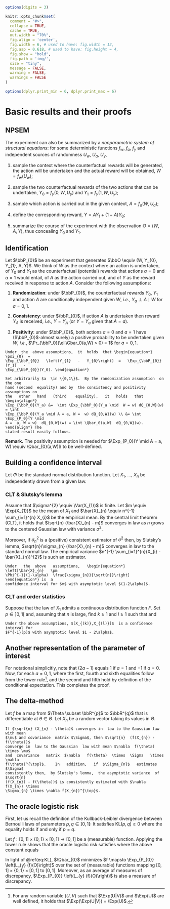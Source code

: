 ```r
options(digits = 3)

knitr::opts_chunk$set(
  comment = "#>",
  collapse = TRUE,
  cache = TRUE,
  out.width = "70%",
  fig.align = 'center',
  fig.width = 6, # used to have: fig.width = 12,
  fig.asp = 0.618, # used to have: fig.height = 4, 
  fig.show = "hold",
  fig.path = 'img/',
  size = "tiny",
  message = FALSE,
  warning = FALSE,
  warnings = FALSE
)

options(dplyr.print_min = 6, dplyr.print_max = 6)
```
# Basic results and their proofs {#proofs}

## NPSEM {#npsem}

The experiment can also be summarized by a *nonparametric system of structural
equations*:  for   some  deterministic  functions  $f_w$,   $f_a$,  $f_y$  and
independent sources of randomness $U_w$, $U_a$, $U_y$,

1. sample the context where the  counterfactual rewards will be generated, the
action  will be  undertaken  and the  actual  reward will  be  obtained, $W  =
f_{w}(U_w)$;

2.  sample the  two counterfactual  rewards  of the  two actions  that can  be
undertaken, $Y_{0} = f_{y}(0, W, U_y)$ and $Y_{1} = f_{y}(1, W, U_y)$;

3. sample  which action is carried  out in the  given context, $A =  f_{a} (W,
U_a)$;

4.  define the corresponding reward, $Y = A Y_{1} + (1-A) Y_{0}$; 

5. summarize  the course of  the experiment with the  observation $O =  (W, A,
Y)$, thus concealing $Y_{0}$ and $Y_{1}$.

## Identification {#identification}

Let $\bbP_{0}$ be an experiment that  generates $\bbO \equiv (W, Y_{0}, Y_{1},
A, Y)$.   We think of  $W$ as  the context where  an action is  undertaken, of
$Y_{0}$ and  $Y_{1}$ as  the counterfactual  (potential) rewards  that actions
$a=0$ and $a=1$ would entail, of $A$ as  the action carried out, and of $Y$ as
the  reward  received  in  response  to action  $A$.  Consider  the  following
assumptions:

1. **Randomization**:   under   $\bbP_{0}$,  the   counterfactual   rewards
   $Y_0$, $Y_1$ and action $A$ are conditionally independent given $W$, *i.e.*,
   $Y_a \perp A \mid W$ for $a=0,1$.

1. **Consistency**: under $\bbP_{0}$, if action $A$ is undertaken then reward
  $Y_{A}$ is received, *i.e.*, $Y = Y_{A}$ (or $Y=Y_{a}$ given that $A=a$).

1. **Positivity**:  under $\bbP_{0}$,  both actions  $a=0$ and  $a=1$ have
   ($\bbP_{0}$-almost surely)  a positive  probability to be  undertaken given
   $W$, *i.e.*, $\Pr_{\bbP_0}(\ell\Gbar_0(a,W) > 0) = 1$ for $a=0,1$.



```proposition
Under  the  above assumptions,  it  holds  that \begin{equation*}  \psi_{0}  =
\Exp_{\bbP_{0}}   \left(Y_{1}   -   Y_{0}\right)  =   \Exp_{\bbP_{0}}(Y_1)   -
\Exp_{\bbP_{0}}(Y_0). \end{equation*}
```	

```proof
Set arbitrarily $a  \in \{0,1\}$.  By the randomization assumption  on the one
hand (second  equality) and by  the consistency and positivity  assumptions on
the   other   hand   (third    equality),   it   holds   that   \begin{align*}
\Exp_{\bbP_0}(Y_a) &=  \int \Exp_{\bbP_0}(Y_a \mid  W = w) dQ_{0,W}(w)  = \int
\Exp_{\bbP_0}(Y_a \mid A = a, W =  w) dQ_{0,W}(w) \\ &= \int \Exp_{P_0}(Y \mid
A =  a, W = w)  dQ_{0,W}(w) = \int \Qbar_0(a,W)  dQ_{0,W}(w). \end{align*} The
stated result easily follows.
```

**Remark.** The positivity assumption is needed  for $\Exp_{P_0}(Y \mid A = a,
W) \equiv \Qbar_{0}(a,W)$ to be well-defined.

## Building a confidence interval {#confidence-interval}

Let  $\Phi$  be  the  standard  normal  distribution  function.  Let  $X_{1}$,
$\ldots$, $X_{n}$ be independently drawn from a given law.

### CLT & Slutsky's lemma {#clt}

Assume  that  $\sigma^{2}  \equiv  \Var(X_{1})$  is  finite.   Let  $m  \equiv
\Exp(X_{1})$  be   the  mean  of   $X_{1}$  and  $\bar{X}_{n}   \equiv  n^{-1}
\sum_{i=1}^{n} X_{i}$  be the  empirical mean.  By  the central  limit theorem
(CLT), it  holds that  $\sqrt{n} (\bar{X}_{n}  - m)$ converges  in law  as $n$
grows to the centered Gaussian law with variance $\sigma^{2}$.

Moreover,  if  $\sigma_{n}^{2}$  is   a  (positive)  consistent  estimator  of
$\sigma^{2}$ then, by Slutsky's lemma, $\sqrt{n}/\sigma_{n} (\bar{X}_{n} - m)$
converges in law  to the standard normal law.  The  empirical variance $n^{-1}
\sum_{i=1}^{n}(X_{i} - \bar{X}_{n})^{2}$ is such an estimator. 

```proposition
Under   the  above   assumptions,   \begin{equation*}  \left[\bar{X}_{n}   \pm
\Phi^{-1}(1-\alpha)  \frac{\sigma_{n}}{\sqrt{n}}\right]  \end{equation*} is  a
confidence interval for $m$ with asymptotic level $(1-2\alpha)$.
```
    
### CLT and order statistics {#order}

Suppose  that the  law of  $X_{1}$ admits  a continuous  distribution function
$F$. Set $p \in ]0,1[$ and, assuming that  $n$ is large, find $k\geq 1$ and $l
\geq   1$    such   that    \begin{equation*}   \frac{k}{n}   \approx    p   -
\Phi^{-1}(1-\alpha)      \sqrt{\frac{p(1-p)}{n}}      \end{equation*}      and
\begin{equation*}    \frac{l}{n}     \approx    p     +    \Phi^{-1}(1-\alpha)
\sqrt{\frac{p(1-p)}{n}}.  \end{equation*} 

```proposition
Under the above assumptions, $[X_{(k)},X_{(l)}]$  is a confidence interval for
$F^{-1}(p)$ with asymptotic level $1 - 2\alpha$.
```	

## Another representation of the parameter of interest {#another-rep}

For notational simplicitiy,  note that $(2a-1)$ equals 1 if  $a=1$ and $-1$ if
$a=0$.      Now,      for     each      $a     =      0,1$,     \begin{align*}
\Exp_{P_{0}}\left(\frac{\one\{A    =    a\}Y}{\ell\Gbar_{0}(a,W)}\right)    &=
\Exp_{P_{0}}\left(\Exp_{P_{0}}\left(\frac{\one\{A  = a\}Y}{\ell\Gbar_{0}(a,W)}
\middle|  A,  W  \right)   \right)  \\  &=  \Exp_{P_{0}}\left(\frac{\one\{A  =
a\}}{\ell\Gbar_{0}(a,W)}      \Qbar_{0}(A,      W)     \right)      \\      &=
\Exp_{P_{0}}\left(\frac{\one\{A   =    a\}}{\ell\Gbar_{0}(a,W)}   \Qbar_{0}(a,
W)\right)    \\    &=   \Exp_{P_{0}}\left(\Exp_{P_{0}}\left(\frac{\one\{A    =
a\}}{\ell\Gbar_{0}(a,W)}  \Qbar_{0}(a, W)  \middle|  W \right)  \right) \\&  =
\Exp_{P_{0}}\left(\frac{\ell\Gbar_{0}(a,W)}{\ell\Gbar_{0}(a,W)}   \Qbar_{0}(a,
W)  \middle| W  \right) \\&  =  \Exp_{P_{0}} \left(  \Qbar_{0}(a, W)  \right),
\end{align*}  where the  first, fourth  and sixth  equalities follow  from the
tower  rule^[For  any  random  variable  $(U,V)$  such  that  $\Exp(U|V)$  and
$\Exp(U)$ are well  defined, it holds that $\Exp(\Exp(U|V))  = \Exp(U)$.], and
the second and fifth hold by  definition of the conditional expectation.  This
completes the proof.

## The delta-method {#prop-delta-method}

Let  $f$  be a  map  from  $\Theta \subset  \bbR^{p}$  to  $\bbR^{q}$ that  is
differentiable at $\theta\in \Theta$. Let $X_{n}$ be a random vector taking its
values in $\Theta$.

```proposition
If $\sqrt{n} (X_{n} - \theta)$ converges in  law to the Gaussian law with mean
$\mu$ and covariance  matrix $\Sigma$, then $\sqrt{n}  (f(X_{n}) - f(\theta))$
converge in  law to the Gaussian  law with mean $\nabla  f(\theta) \times \mu$
and  covariance   matrix  $\nabla   f(\theta)  \times  \Sigma   \times  \nabla
f(\theta)^{\top}$.    In   addition,   if  $\Sigma_{n}$   estimates   $\Sigma$
consistently then,  by Slutsky's lemma,  the asymptotic variance  of $\sqrt{n}
(f(X_{n}) - f(\theta))$ is consistently estimated with $\nabla f(X_{n}) \times
\Sigma_{n} \times \nabla f(X_{n})^{\top}$.
```


## The oracle logistic risk {#oracle-logistic-risk}

First, let us recall the definition of the Kullback-Leibler divergence between
Bernoulli laws of parameters $p,q\in]0,1[$:
\begin{equation*}\text{KL}(p,q)  \triangleq  p \log\left(\frac{p}{q}\right)  +
(1-p) \log \left(\frac{1-p}{1-q}\right).\end{equation*}
It satisfies $\text{KL}(p,q)  \geq 0$ where the equality holds  if and only if
$p=q$. 

Let  $f:[0,1]  \times  \{0,1\}  \times  [0,1] \to  [0,1]$  be  a  (measurable)
function.   Applying  the tower  rule  shows  that  the oracle  logistic  risk
satisfies  \begin{align}\Exp_{P_{0}}  \left(L_{y}  (f)(O)\right)&=\Exp_{P_{0}}
\left(-\Qbar_{0}(A,W)  \log f(A,W)  -  \left(1 -  \Qbar_{0} (A,W)\right)  \log
\left(1              -              f(A,W)\right)\right)\notag\\&=\Exp_{P_{0}}
\left(\text{KL}\left(\Qbar_{0}(A,W),  f(A,W)\right)\right) +  \text{constant},
(\#eq:KL)\end{align}  where   the  above  constant   equals  \begin{equation*}
-\Exp_{P_{0}}\left(\Qbar_{0}(A,W)  \log \Qbar_{0}(A,W)  - \left(1  - \Qbar_{0}
(A,W)\right) \log \left(1 - \Qbar_{0,W}(A,W)\right)\right).  \end{equation*}

In  light  of  \@ref(eq:KL),  $\Qbar_{0}$ minimizes  $f  \mapsto  \Exp_{P_{0}}
\left(L_{y}  (f)(O)\right)$ over  the  set of  (measurable) functions  mapping
$[0,1] \times  \{0,1\} \times [0,1]$ to  $[0,1]$.  Moreover, as an  average of
measures of  discrepancy, $\Exp_{P_{0}}  \left(L_{y} (f)(O)\right)$ is  also a
measure of discrepancy. 



   
   
